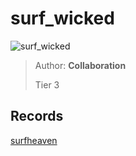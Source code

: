 
# surf_wicked

![surf_wicked](https://raw.githubusercontent.com/Sayt123/SurfMapPics/Maps-and-bonuses/csgo/surf_wicked.jpg)

> Author: **Collaboration**
>
> Tier 3

## Records

[surfheaven](https://surfheaven.eu/map/surf_wicked)
